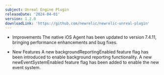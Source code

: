 ```yaml
---
subject: Unreal Engine Plugin
releaseDate: '2024-04-01'
version: 1.2.0
downloadLink: 'https://github.com/newrelic/newrelic-unreal-plugin'
---
```



* Improvements
The native iOS Agent has been updated to version 7.4.11, bringing performance enhancements and bug fixes.

* New Features
A new backgroundReportingEnabled feature flag has been introduced to enable background reporting functionality.
A new newEventSystemEnabled feature flag has been added to enable the new event system.
